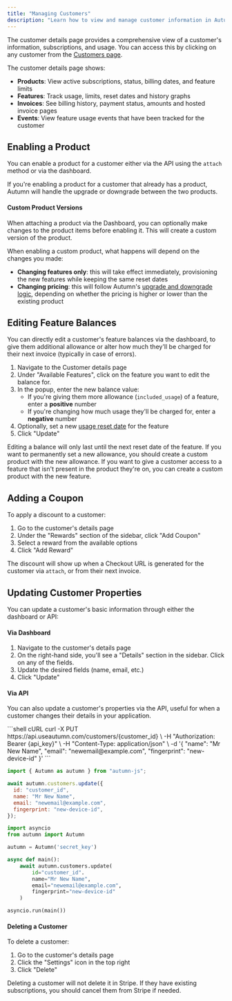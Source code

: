 ```yaml
---
title: "Managing Customers"
description: "Learn how to view and manage customer information in Autumn"
---
```


The customer details page provides a comprehensive view of a customer's information, subscriptions, and usage. You can access this by clicking on any customer from the [Customers page](https://app.useautumn.com/customers).

The customer details page shows:

- **Products**: View active subscriptions, status, billing dates, and feature limits
- **Features**: Track usage, limits, reset dates and history graphs
- **Invoices**: See billing history, payment status, amounts and hosted invoice pages
- **Events**: View feature usage events that have been tracked for the customer

## Enabling a Product

You can enable a product for a customer either via the API using the `attach` method or via the dashboard.

<Card
  title="Attaching Products"
  icon="link"
  href="/products/enabling-product"
  horizontal
/>

If you're enabling a product for a customer that already has a product, Autumn will handle the upgrade or downgrade between the two products.

#### Custom Product Versions

When attaching a product via the Dashboard, you can optionally make changes to the product items before enabling it. This will create a custom version of the product.

When enabling a custom product, what happens will depend on the changes you made:

- **Changing features only**: this will take effect immediately, provisioning the new features while keeping the same reset dates
- **Changing pricing**: this will follow Autumn's [upgrade and downgrade logic](/products/enabling-product#upgrades-and-downgrades), depending on whether the pricing is higher or lower than the existing product

## Editing Feature Balances

You can directly edit a customer's feature balances via the dashboard, to give them additional allowance or alter how much they'll be charged for their next invoice (typically in case of errors).

1. Navigate to the Customer details page
2. Under "Available Features", click on the feature you want to edit the balance for.
3. In the popup, enter the new balance value:
   - If you're giving them more allowance (`included_usage`) of a feature, enter a **positive** number
   - If you're changing how much usage they'll be charged for, enter a **negative** number
4. Optionally, set a new [usage reset date](/products/product-items#metered-features) for the feature
5. Click "Update"

<Note>
  Editing a balance will only last until the next reset date of the feature. If
  you want to permanently set a new allowance, you should create a custom
  product with the new allowance.
</Note>

<Tip>
  If you want to give a customer access to a feature that isn't present in the
  product they're on, you can create a custom product with the new feature.
</Tip>

## Adding a Coupon

To apply a discount to a customer:

1. Go to the customer's details page
2. Under the "Rewards" section of the sidebar, click "Add Coupon"
3. Select a reward from the available options
4. Click "Add Reward"

The discount will show up when a Checkout URL is generated for the customer via `attach`, or from their next invoice.

## Updating Customer Properties

You can update a customer's basic information through either the dashboard or API:

#### Via Dashboard

1. Navigate to the customer's details page
2. On the right-hand side, you'll see a "Details" section in the sidebar. Click on any of the fields.
3. Update the desired fields (name, email, etc.)
4. Click "Update"

#### Via API

You can also update a customer's properties via the API, useful for when a customer changes their details in your application.

<CodeGroup>
```shell cURL
curl -X PUT https://api.useautumn.com/customers/{customer_id} \
  -H "Authorization: Bearer {api_key}" \
  -H "Content-Type: application/json" \
  -d '{
    "name": "Mr New Name", 
    "email": "newemail@example.com", 
    "fingerprint": "new-device-id"
    }'
```

```javascript TypeScript
import { Autumn as autumn } from "autumn-js";

await autumn.customers.update({
  id: "customer_id",
  name: "Mr New Name",
  email: "newemail@example.com",
  fingerprint: "new-device-id",
});
```

```python Python
import asyncio
from autumn import Autumn

autumn = Autumn('secret_key')

async def main():
    await autumn.customers.update(
        id="customer_id".
        name="Mr New Name",
        email="newemail@example.com",
        fingerprint="new-device-id"
    )

asyncio.run(main())
```

</CodeGroup>

#### Deleting a Customer

To delete a customer:

1. Go to the customer's details page
2. Click the "Settings" icon in the top right
3. Click "Delete"

<Warning>
  Deleting a customer will not delete it in Stripe. If they have existing
  subscriptions, you should cancel them from Stripe if needed.
</Warning>

